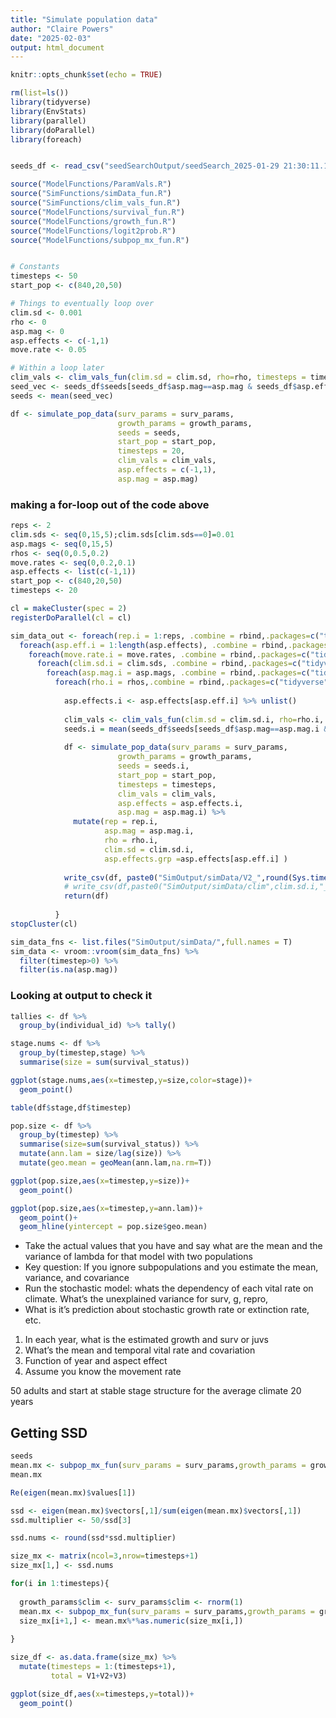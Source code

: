 ```yaml
---
title: "Simulate population data"
author: "Claire Powers"
date: "2025-02-03"
output: html_document
---
```


```r
knitr::opts_chunk$set(echo = TRUE)
```


```r
rm(list=ls())
library(tidyverse)
library(EnvStats)
library(parallel)
library(doParallel)
library(foreach)


seeds_df <- read_csv("seedSearchOutput/seedSearch_2025-01-29 21:30:11.114866.csv")

source("ModelFunctions/ParamVals.R")
source("SimFunctions/simData_fun.R")
source("SimFunctions/clim_vals_fun.R")
source("ModelFunctions/survival_fun.R")
source("ModelFunctions/growth_fun.R")
source("ModelFunctions/logit2prob.R")
source("ModelFunctions/subpop_mx_fun.R")


# Constants
timesteps <- 50
start_pop <- c(840,20,50)

# Things to eventually loop over
clim.sd <- 0.001
rho <- 0
asp.mag <- 0
asp.effects <- c(-1,1)
move.rate <- 0.05

# Within a loop later
clim_vals <- clim_vals_fun(clim.sd = clim.sd, rho=rho, timesteps = timesteps)
seed_vec <- seeds_df$seeds[seeds_df$asp.mag==asp.mag & seeds_df$asp.effects==paste(asp.effects,collapse = ",")]
seeds <- mean(seed_vec)

df <- simulate_pop_data(surv_params = surv_params,
                        growth_params = growth_params,
                        seeds = seeds,
                        start_pop = start_pop,
                        timesteps = 20,
                        clim_vals = clim_vals,
                        asp.effects = c(-1,1),
                        asp.mag = asp.mag)

```


### making a for-loop out of the code above
```r

reps <- 2
clim.sds <- seq(0,15,5);clim.sds[clim.sds==0]=0.01
asp.mags <- seq(0,15,5)
rhos <- seq(0,0.5,0.2)
move.rates <- seq(0,0.2,0.1)
asp.effects <- list(c(-1,1))
start_pop <- c(840,20,50)
timesteps <- 20

cl = makeCluster(spec = 2)
registerDoParallel(cl = cl)

sim_data_out <- foreach(rep.i = 1:reps, .combine = rbind,.packages=c("tidyverse","EnvStats")) %:% 
  foreach(asp.eff.i = 1:length(asp.effects), .combine = rbind,.packages=c("tidyverse","EnvStats")) %:%
    foreach(move.rate.i = move.rates, .combine = rbind,.packages=c("tidyverse","EnvStats")) %:%
      foreach(clim.sd.i = clim.sds, .combine = rbind,.packages=c("tidyverse","EnvStats")) %:%
        foreach(asp.mag.i = asp.mags, .combine = rbind,.packages=c("tidyverse","EnvStats")) %:% 
          foreach(rho.i = rhos,.combine = rbind,.packages=c("tidyverse","EnvStats")) %dopar% {
            
            asp.effects.i <- asp.effects[asp.eff.i] %>% unlist()
            
            clim_vals <- clim_vals_fun(clim.sd = clim.sd.i, rho=rho.i, timesteps = timesteps)
            seeds.i = mean(seeds_df$seeds[seeds_df$asp.mag==asp.mag.i & seeds_df$asp.effects == paste(asp.effects.i,collapse = ",")])
            
            df <- simulate_pop_data(surv_params = surv_params,
                        growth_params = growth_params,
                        seeds = seeds.i,
                        start_pop = start_pop,
                        timesteps = timesteps,
                        clim_vals = clim_vals,
                        asp.effects = asp.effects.i,
                        asp.mag = asp.mag.i) %>% 
              mutate(rep = rep.i,
                     asp.mag = asp.mag.i,
                     rho = rho.i,
                     clim.sd = clim.sd.i,
                     asp.effects.grp =asp.effects[asp.eff.i] )
            
            write_csv(df, paste0("SimOutput/simData/V2_",round(Sys.time()),".csv"))
            # write_csv(df,paste0("SimOutput/simData/clim",clim.sd.i,"_aspmag",asp.mag.i,"_aspeffs",paste(asp.effects.i,collapse = "."),"_rho",rho.i,"_r",rep.i,".csv"))
            return(df)
            
          }
stopCluster(cl)
```

```r

sim_data_fns <- list.files("SimOutput/simData/",full.names = T)
sim_data <- vroom::vroom(sim_data_fns) %>% 
  filter(timestep>0) %>% 
  filter(is.na(asp.mag))
```


### Looking at output to check it
```r
tallies <- df %>% 
  group_by(individual_id) %>% tally()

stage.nums <- df %>% 
  group_by(timestep,stage) %>% 
  summarise(size = sum(survival_status))

ggplot(stage.nums,aes(x=timestep,y=size,color=stage))+
  geom_point()

table(df$stage,df$timestep)

pop.size <- df %>% 
  group_by(timestep) %>% 
  summarise(size=sum(survival_status)) %>% 
  mutate(ann.lam = size/lag(size)) %>% 
  mutate(geo.mean = geoMean(ann.lam,na.rm=T))

ggplot(pop.size,aes(x=timestep,y=size))+
  geom_point()

ggplot(pop.size,aes(x=timestep,y=ann.lam))+
  geom_point()+
  geom_hline(yintercept = pop.size$geo.mean)

```

- Take the actual values that you have and say what are the mean and the variance of lambda for that model with two populations
- Key question: If you ignore subpopulations and you estimate the mean, variance, and covariance 
- Run the stochastic model: whats the dependency of each vital rate on climate. What's the unexplained variance for surv, g, repro,
- What is it's prediction about stochastic growth rate or extinction rate, etc. 

1. In each year, what is the estimated growth and surv or juvs
2. What's the mean and temporal vital rate and covariation
3. Function of year and aspect effect 
4. Assume you know the movement rate

50 adults and start at stable stage structure for the average climate
20 years 

## Getting SSD
```r
seeds
mean.mx <- subpop_mx_fun(surv_params = surv_params,growth_params = growth_params,seeds.in = 21)
mean.mx

Re(eigen(mean.mx)$values[1])

ssd <- eigen(mean.mx)$vectors[,1]/sum(eigen(mean.mx)$vectors[,1])
ssd.multiplier <- 50/ssd[3]

ssd.nums <- round(ssd*ssd.multiplier)

size_mx <- matrix(ncol=3,nrow=timesteps+1)
size_mx[1,] <- ssd.nums

for(i in 1:timesteps){
  
  growth_params$clim <- surv_params$clim <- rnorm(1)
  mean.mx <- subpop_mx_fun(surv_params = surv_params,growth_params = growth_params,seeds.in = 21)
  size_mx[i+1,] <- mean.mx%*%as.numeric(size_mx[i,])
  
}

size_df <- as.data.frame(size_mx) %>% 
  mutate(timesteps = 1:(timesteps+1),
         total = V1+V2+V3)

ggplot(size_df,aes(x=timesteps,y=total))+
  geom_point()
```






